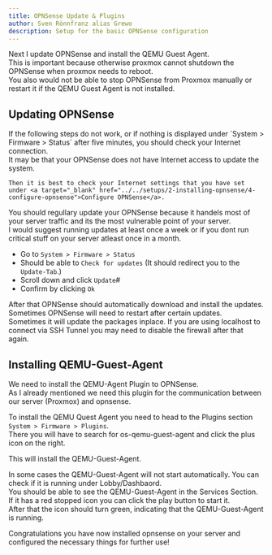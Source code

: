 ```yaml
---
title: OPNSense Update & Plugins
author: Sven Rönnfranz alias Grewo
description: Setup for the basic OPNSense configuration
---
```



Next I update OPNSense and install the QEMU Guest Agent.<br/>
This is important because otherwise proxmox cannot shutdown the OPNSense when proxmox needs to reboot.<br/>
You also would not be able to stop OPNSense from Proxmox manually or restart it if the QEMU Guest Agent is not installed.

## Updating OPNSense
<Aside type="caution">
    If the following steps do not work, or if nothing is displayed under `System > Firmware > Status` after five minutes, you should check your Internet connection.<br/>
    It may be that your OPNSense does not have Internet access to update the system.<br/>

    Then it is best to check your Internet settings that you have set under <a target="_blank" href="../../setups/2-installing-opnsense/4-configure-opnsense">Configure OPNSense</a>.
</Aside>

You should regullary update your OPNSense because it handels most of your server traffic and its the most vulnerable point of your server.<br/>
I would suggest running updates at least once a week or if you dont run critical stuff on your server atleast once in a month.

* Go to `System > Firmware > Status`
* Should be able to `Check for updates` (It should redirect you to the `Update-Tab`.)
* Scroll down and click `Update`#
* Confirm by clicking `Ok`

After that OPNSense should automatically download and install the updates. Sometimes OPNSense will need to restart after certain updates.<br/>
Sometimes it will update the packages inplace. If you are using localhost to connect via SSH Tunnel you may need to disable the firewall after that again.

## Installing QEMU-Guest-Agent
We need to install the QEMU-Agent Plugin to OPNSense.<br/>
As I already mentioned we need this plugin for the communication between our server (Proxmox) and opnsense.

To install the QEMU Quest Agent you need to head to the Plugins section `System > Firmware > Plugins`.<br/>
There you will have to search for os-qemu-guest-agent and click the plus icon on the right.

This will install the QEMU-Guest-Agent.

In some cases the QEMU-Guest-Agent will not start automatically. You can check if it is running under Lobby/Dashbaord.<br/>
You should be able to see the QEMU-Guest-Agent in the Services Section. If it has a red stopped icon you can click the play button to start it.<br/>
After that the icon should turn green, indicating that the QEMU-Guest-Agent is running.

Congratulations you have now installed opnsense on your server and configured the necessary things for further use!
